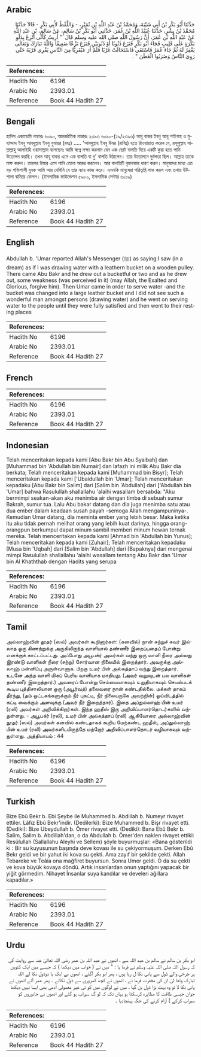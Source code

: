 ## Arabic


<div dir="rtl" lang="ar" style={{fontSize:'larger',backgroundColor:'#f8f9fa',padding:20}}>
حَدَّثَنَا أَبُو بَكْرِ بْنُ أَبِي شَيْبَةَ، وَمُحَمَّدُ بْنُ عَبْدِ اللَّهِ بْنِ نُمَيْرٍ، - وَاللَّفْظُ لأَبِي بَكْرٍ - قَالاَ حَدَّثَنَا مُحَمَّدُ بْنُ بِشْرٍ، حَدَّثَنَا عُبَيْدُ اللَّهِ بْنُ عُمَرَ، حَدَّثَنِي أَبُو بَكْرِ بْنُ سَالِمٍ، عَنْ سَالِمِ، بْنِ عَبْدِ اللَّهِ عَنْ عَبْدِ اللَّهِ بْنِ عُمَرَ، أَنَّ رَسُولَ اللَّهِ صلى الله عليه وسلم قَالَ ‏ "‏ أُرِيتُ كَأَنِّي أَنْزِعُ بِدَلْوِ بَكْرَةٍ عَلَى قَلِيبٍ فَجَاءَ أَبُو بَكْرٍ فَنَزَعَ ذَنُوبًا أَوْ ذَنُوبَيْنِ فَنَزَعَ نَزْعًا ضَعِيفًا وَاللَّهُ تَبَارَكَ وَتَعَالَى يَغْفِرُ لَهُ ثُمَّ جَاءَ عُمَرُ فَاسْتَقَى فَاسْتَحَالَتْ غَرْبًا فَلَمْ أَرَ عَبْقَرِيًّا مِنَ النَّاسِ يَفْرِي فَرْيَهُ حَتَّى رَوِيَ النَّاسُ وَضَرَبُوا الْعَطَنَ ‏"‏ ‏.‏
</div>
<div style={{backgroundColor:'#f8f9fa',padding:20, marginBottom: 10}}><table> <thead> <tr> <th>References:</th> <th></th> </tr> </thead> <tbody><tr><td>Hadith No</td><td>6196</td></tr><tr><td>Arabic No</td><td>2393.01</td></tr><tr><td>Reference</td><td>Book 44 Hadith 27</td></tr></tbody></table></div>

## Bengali


<div dir="ltr" lang="bn" style={{fontSize:'larger',backgroundColor:'#f8f9fa',padding:20}}>
হাদিস একাডেমি নাম্বারঃ ৬০৯০, আন্তর্জাতিক নাম্বারঃ ২৩৯৩ ৬০৯০-(১৯/২৩৯৩) আবূ বাকর ইবনু আবূ শাইবাহ ও মুহাম্মাদ ইবনু আবদুল্লাহ ইবনু নুমায়র (রহঃ) ..... 'আবদুল্লাহ ইবনু উমর (রাযিঃ) হতে রিওয়ায়াত করেন যে, রসূলুল্লাহ সাল্লাল্লাহু আলাইহি ওয়াসাল্লাম বলেছেনঃ আমি স্বপ্নে লক্ষ্য করলাম যেন এক ছোট বালতি দিয়ে একটি কুয়া হতে পানি উত্তোলন করছি। তখন আবূ বাকর এসে এক বালতি বা দু' বালতি উঠালেন। তার উত্তোলনে দুর্বলতা ছিল। আল্লাহ তাকে মাফ করুন। তারপর উমার এসে পানি তোলা আরম্ভ করলেন। আর বালতিটি বৃহদাকার ধারণ করল। মানুষদের মধ্যে এত বড় শক্তিশালী যুবক আমি আর দেখিনি যে তার ন্যায় কাজ করে। এমনকি মানুষেরা পরিতৃপ্তি লাভ করল এবং তথায় উটশালা বানিয়ে ফেলল। (ইসলামিক ফাউন্ডেশন ৫৯৮০, ইসলামিক সেন্টার ৬০১৯)
</div>
<div style={{backgroundColor:'#f8f9fa',padding:20, marginBottom: 10}}><table> <thead> <tr> <th>References:</th> <th></th> </tr> </thead> <tbody><tr><td>Hadith No</td><td>6196</td></tr><tr><td>Arabic No</td><td>2393.01</td></tr><tr><td>Reference</td><td>Book 44 Hadith 27</td></tr></tbody></table></div>

## English


<div dir="ltr" lang="en" style={{fontSize:'larger',backgroundColor:'#f8f9fa',padding:20}}>
Abdullah b. 'Umar reported Allah's Messenger (ﷺ) as saying:I saw (in a dream) as if I was drawing water with a leathern bucket on a wooden pulley. There came Abu Bakr and he drew out a bucketful or two and as he drew out, some weakness (was perceived in it) (may Allah, the Exalted and Glorious, forgive him). Then Umar came in order to serve water -and the bucket was changed into a large leather bucket and I did not see such a wonderful man amongst persons (drawing water) and he went on serving water to the people until they were fully satisfied and then went to their resting places
</div>
<div style={{backgroundColor:'#f8f9fa',padding:20, marginBottom: 10}}><table> <thead> <tr> <th>References:</th> <th></th> </tr> </thead> <tbody><tr><td>Hadith No</td><td>6196</td></tr><tr><td>Arabic No</td><td>2393.01</td></tr><tr><td>Reference</td><td>Book 44 Hadith 27</td></tr></tbody></table></div>

## French


<div dir="ltr" lang="fr" style={{fontSize:'larger',backgroundColor:'#f8f9fa',padding:20}}>

</div>
<div style={{backgroundColor:'#f8f9fa',padding:20, marginBottom: 10}}><table> <thead> <tr> <th>References:</th> <th></th> </tr> </thead> <tbody><tr><td>Hadith No</td><td>6196</td></tr><tr><td>Arabic No</td><td>2393.01</td></tr><tr><td>Reference</td><td>Book 44 Hadith 27</td></tr></tbody></table></div>

## Indonesian


<div dir="ltr" lang="id" style={{fontSize:'larger',backgroundColor:'#f8f9fa',padding:20}}>
Telah menceritakan kepada kami [Abu Bakr bin Abu Syaibah] dan [Muhammad bin 'Abdullah bin Numair] dan lafazh ini milik Abu Bakr dia berkata; Telah menceritakan kepada kami [Muhammad bin Bisyr]; Telah menceritakan kepada kami ['Ubaidullah bin 'Umar]; Telah menceritakan kepadaku [Abu Bakr bin Salim] dari [Salim bin 'Abdullah] dari ['Abdullah bin 'Umar] bahwa Rasulullah shallallahu 'alaihi wasallam bersabda: "Aku bermimpi seakan-akan aku menimba air dengan timba di sebuah sumur Bakrah, sumur tua. Lalu Abu bakar datang dan dia juga menimba satu atau dua ember dalam keadaan susah payah -semoga Allah mengampuninya-. Kemudian Umar datang, dia meminta ember yang lebih besar. Maka ketika itu aku tidak pernah melihat orang yang lebih kuat darinya, hingga orang-orangpun berkumpul dapat minum sambil memberi minum hewan ternak mereka. Telah menceritakan kepada kami [Ahmad bin 'Abdullah bin Yunus]; Telah menceritakan kepada kami [Zuhair]; Telah menceritakan kepadaku [Musa bin 'Uqbah] dari [Salim bin 'Abdullah] dari [Bapaknya] dari mengenai mimpi Rasulullah shallallahu 'alaihi wasallam tentang Abu Bakr dan 'Umar bin Al Khaththab dengan Hadits yang serupa
</div>
<div style={{backgroundColor:'#f8f9fa',padding:20, marginBottom: 10}}><table> <thead> <tr> <th>References:</th> <th></th> </tr> </thead> <tbody><tr><td>Hadith No</td><td>6196</td></tr><tr><td>Arabic No</td><td>2393.01</td></tr><tr><td>Reference</td><td>Book 44 Hadith 27</td></tr></tbody></table></div>

## Tamil


<div dir="ltr" lang="ta" style={{fontSize:'larger',backgroundColor:'#f8f9fa',padding:20}}>
அல்லாஹ்வின் தூதர் (ஸல்) அவர்கள் கூறினார்கள்: (கனவில்) நான் சுற்றுச் சுவர் இல்லாத ஒரு கிணற்றுக்கு அருகிலிருந்த வாளியால் தண்ணீர் இறைப்பதைப் போன்று எனக்குக் காட்டப்பட்டது. அப்போது அபூபக்ர் அவர்கள் வந்து ஒரு வாளி நீரை அல்லது இரண்டு வாளிகள் நீரை (சற்று) சோர்வான நிலையில் இறைத்தார். அவருக்கு அல்லாஹ் மன்னிப்பு அருள்வானாக. பிறகு உமர் பின் அல்கத்தாப் வந்து இறைத்தார். உடனே அந்த வாளி மிகப் பெரிய வாளியாக மாறியது. (அவர் வலுவுடன் பல வாளிகள் தண்ணீர் இறைத்தார்.) அவரைப் போன்று செம்மையாகவும் உறுதியாகவும் செயல்படக் கூடிய புத்திசாலியான ஒரு (அபூர்வத்) தலைவரை நான் கண்டதில்லை. மக்கள் தாகம் தீர்ந்து, (தம் ஒட்டகங்களுக்கும் நீர் புகட்டி, நீர் நிலையருகே அவற்றின்) ஓய்விடத்தில் கட்டி வைக்கும் அளவுக்கு (அவர் நீர் இறைத்தார்). இதை அப்துல்லாஹ் பின் உமர் (ரலி) அவர்கள் அறிவிக்கிறார்கள். இந்த ஹதீஸ் இரு அறிவிப்பாளர்தொடர்களில் வந்துள்ளது. - அபூபக்ர் (ரலி), உமர் பின் அல்கத்தாப் (ரலி) ஆகியோரை அல்லாஹ்வின் தூதர் (ஸல்) அவர்கள் கனவில் கண்டதாகக் கூறிய மேற்கண்ட ஹதீஸ், அப்துல்லாஹ் பின் உமர் (ரலி) அவர்களிடமிருந்தே மற்றோர் அறிவிப்பாளர்தொடர் வழியாகவும் வந்துள்ளது. அத்தியாயம் : 44
</div>
<div style={{backgroundColor:'#f8f9fa',padding:20, marginBottom: 10}}><table> <thead> <tr> <th>References:</th> <th></th> </tr> </thead> <tbody><tr><td>Hadith No</td><td>6196</td></tr><tr><td>Arabic No</td><td>2393.01</td></tr><tr><td>Reference</td><td>Book 44 Hadith 27</td></tr></tbody></table></div>

## Turkish


<div dir="ltr" lang="tr" style={{fontSize:'larger',backgroundColor:'#f8f9fa',padding:20}}>
Bize Ebû Bekr b. Ebi Şeybe ile Muhammed b. Abdillah b. Numeyr rivayet ettiler. Lâfız Ebû Bekr'indir. (Dedilerki): Bize Muhammed b. Bişr rivayet etti. (Dediki): Bize Ubeydullah b. Ömer rivayet etti. (Dediki): Bana Ebû Bekr b. Salim, Salim b. Abdillah'dan, o da Abdullah b. Ömer'den naklen rivayet ettiki: Resûlullah (Sallallahu Aleyhi ve Sellem) şöyle buyurmuşlar: «Bana gösterildi ki : Bir su kuyusunun başında deve kovası ile su çekiyormuşum. Derken Ebû Bekr geldi ve bir yahut iki kova su çekti. Ama zayıf bir şekilde çekti. Allah Tebareke ve Teâia ona mağfiret buyursun. Sonra Umer geldi. O da su çekti ve kova büyük kovaya döndü. Artık insanlardan onun yaptığını yapacak bir yiğit görmedim. Nihayet İnsanlar suya kandılar ve develeri ağıllara kapadılar.»
</div>
<div style={{backgroundColor:'#f8f9fa',padding:20, marginBottom: 10}}><table> <thead> <tr> <th>References:</th> <th></th> </tr> </thead> <tbody><tr><td>Hadith No</td><td>6196</td></tr><tr><td>Arabic No</td><td>2393.01</td></tr><tr><td>Reference</td><td>Book 44 Hadith 27</td></tr></tbody></table></div>

## Urdu


<div dir="rtl" lang="ur" style={{fontSize:'larger',backgroundColor:'#f8f9fa',padding:20}}>
ابو بکر بن سالم نے سالم بن عبد اللہ سے ، انھوں نے عبد اللہ بن عمر رضی اللہ تعالیٰ عنہ سے روایت کی کہ رسول اللہ صلی اللہ علیہ وسلم نے فرما یا : " میں نے ( خواب میں دیکھا ) کہ جیسے میں ایک کنویں پر چرخی والے ڈول سے پانی نکا ل رہا ہوں ، پھر ابو بکر آگئے ، انھوں نے ایک یا دوڈول نکا لے اللہ تبارک وتعا لیٰ ان کی مغفرت فرما ئے ، انھوں نے کچھ کمزوری سے ڈول نکالے ۔ پھر عمر آئے انھوں نے پانی نکا لا تو وہ بہت بڑا ڈول بن گیا ، میں نے لوگوں میں کو ئی غیر معمولی آدمی بھی ایسا نہیں دیکھا جوان جیسی طاقت کا مظاہرہ کرسکتا ہو یہاں تک کہ لو گ سیراب ہو گئے اور انھوں نے جانوروں کو سیراب کرکے ) آرام کرنے کی جگہ پہنچادیا ۔
</div>
<div style={{backgroundColor:'#f8f9fa',padding:20, marginBottom: 10}}><table> <thead> <tr> <th>References:</th> <th></th> </tr> </thead> <tbody><tr><td>Hadith No</td><td>6196</td></tr><tr><td>Arabic No</td><td>2393.01</td></tr><tr><td>Reference</td><td>Book 44 Hadith 27</td></tr></tbody></table></div>